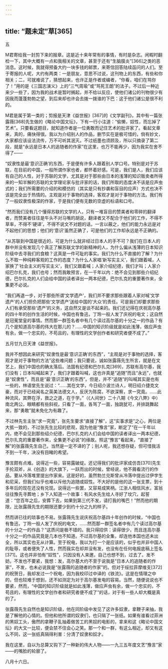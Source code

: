 ```yaml
---
---
---
```

title: “题未定”草[365]
---




五

M君寄给我一封剪下来的报章。这是近十来年常有的事情，有时是杂志。闲暇时翻检一下，其中大概有一点和我相关的文章，甚至于还有“生脑膜炎”[366]之类的恶消息。这时候，我就得预备大约一块多钱的邮票，来寄信回答陆续函问的人们。至于寄报的人呢，大约有两类：一是朋友，意思不过说，这刊物上的东西，有些和你相关；二，可就难说了，猜想起来，也许正是作者或编者，“你看，咱们在骂你了！”用的是《三国志演义》上的“三气周瑜”或“骂死王朗”的法子。不过后一种近来少一些了，因为我的战术是暂时搁起，并不给以反应，使他们诸公的刊物很少有因我而蓬蓬勃勃之望，到后来却也许会去拨一拨谁的下巴：这于他们诸公是很不利的。

M君是属于第一类的；剪报是天津《益世报》[367]的《文学副刊》。其中有一篇张露薇[368]先生做的《略论中国文坛》，下有一行小注道：“偷懒，奴性，而忘掉了艺术”。只要看这题目，就知道作者是一位勇敢而记住艺术的批评家了。看起文章来，真的，痛快得很。我以为介绍别人的作品，删节实在是极可惜的，倘有妙文，大家都应该设法流传，万不可听其泯灭。不过纸墨也须顾及，所以只摘录了第二段，就是“永远是日本人的追随者的作家”在这里，也万不能再少，因为我实在舍不得了——

“奴隶性是最‘意识正确’的东西，于是便有许多人跟着别人学口号。特别是对于苏联，在目前的中国，一般所谓作家也者，都怀着好感。可是，我们是人，我们应该有自己的人性，对于苏联的文学，尤其是对于那些由日本的浅薄的知识贩卖者所得来的一知半解的苏联的文学理论家与批评家的话，我们所取的态度决不该是应声虫式的；我们所需要的介绍的和模仿的（其实是只有抄袭和盲目的应声）方式也决不该是完全出于热情的。主观是对于事物的选择，客观才是对于事物的方法。我们有了一般奴隶性极深的作家，于是我们便有无数的空虚的标语和口号。

“然而我们没有几个懂得苏联的文学的人，只有一堆盲目的赞美者和零碎的翻译者，而赞美者往往是牛头不对马嘴的胡说，翻译者又不配合于他们的工作，不得不草率，不得不‘硬译’，不得不说文不对题的话，一言以蔽之，他们的能力永远是对不起他们的思想；他们的‘意识’虽然正确了，可是他们的工作却永远是不正确的。

“从苏联到中国是很近的，可是为什么就非经过日本人的手不可？我们在日本人的群中并没有发现几个真正了解苏联文学的新精神的人，为什么偏从浅薄的日本知识阶级中去寻我们的食粮？这真是一件可耻的事实。我们为什么不直接的了解？为什么不取一种纯粹客观的工作的态度？为什么人家唱‘新写实主义’，我们跟着喊，人家换了‘社会主义的写实主义’，我们又跟着喊；人家介绍纪德，我们才叫；人家介绍巴尔扎克，我们也号；然而我敢预言，在一千年以内：绝不会见到那些介绍纪德，巴尔扎克的人们会给中国的读者译出一两本纪德，巴尔扎克的重要著作来，全集更不必说。

“我们再退一步，对于那些所谓‘文学遗产’，我们并不要求那些跟着人家对喊‘文学遗产’的人们担负把那些‘文学遗产’送给中国的‘大众’的责任。可是我们却要求那些人们有承受那些‘遗产’的义务，这自然又是谈不起来的。我们还记得在庆祝高尔基的四十年的创作生活的时候，中国也有鲁迅，丁玲一般人发了庆祝的电文；这自然是冠冕堂皇的事情。然而那一群签名者中有几个读过高尔基的十分之一的作品？有几个是知道高尔基的伟大在那儿的？……中国的知识阶级就是如此浅薄，做应声虫有余，做一个忠实的，不苟且的，有理性的文学创作者和研究者便不成了。”

五月廿九日天津《益世报》。

我并不想因此来研究“奴隶性是最‘意识正确’的东西”，“主观是对于事物的选择，客观才是对于事物的方法”这些难问题；我只要说，诚如张露薇先生所言，就是在文艺上，我们中国也的确太落后。法国有纪德和巴尔扎克[369]，苏联有高尔基，我们没有；日本叫喊起来了，我们才跟着叫喊，这也许真是“追随”而且“永远”，也就是“奴隶性”，而且是“最‘意识正确’的东西”。但是，并不“追随”的叫喊其实是也有一些的，林语堂先生说过：“……其在文学，今日绍介波兰诗人，明日绍介捷克文豪，而对于已经闻名之英美法德文人，反厌为陈腐，不欲深察，求一究竟。……此种流风，其弊在浮，救之之道，在于学。”（《人间世》二十八期《今文八弊》中）南北两公，眼睛都有些斜视，只看了一面，各骂了一面，独跳犹可，并排跳舞起来，那“勇敢”就未免化为有趣了。

不过林先生主张“求一究竟”，张先生要求“直接了解”，这“实事求是”之心，两位是大抵一致的，不过张先生比较的悲观，因为他是“豫言”家，断定了“在一千年以内，绝不会见到那些绍介纪德，巴尔扎克的人们会给中国的读者译出一两本纪德，巴尔扎克的重要著作来，全集更不必说”的缘故。照这“豫言”看起来，“直接了解”的张露薇先生自己，当然是一定不译的了；别人呢，我还想存疑，但可惜我活不到一千年，决没有目睹的希望。

豫言颇有点难。说得近一些，容易露破绽。还记得我们的批评家成仿吾[370]先生手抡双斧，从《创造》的大旗下，一跃而出的时候，曾经说，他不屑看流行的作品，要从冷落堆里提出作家来。这是好的，虽然勃兰兑斯曾从冷落中提出过伊孛生和尼采，但我们似乎也难以斥他为追随或奴性。不大好的是他的这一张支票，到十多年后的现在还没有兑现。说得远一些罢，又容易成笑柄。江浙人相信风水，富翁往往豫先寻葬地；乡下人知道一个故事：有风水先生给人寻好了坟穴，起誓道：“您百年之后，安葬下去，如果到第三代不发，请打我的嘴巴！”然而他的期限，比张露薇先生的期限还要少到约十分之九的样子。

然而讲已往的琐事也不易。张露薇先生说庆祝高尔基四十年创作的时候，“中国也有鲁迅，丁玲一般人发了庆祝的电文，……然而那一群签名者中有几个读过高尔基的十分之一的作品？”这质问是极不错的。我只得招供：读得很少，而且连高尔基十分之一的作品究竟是几本也不知道。不过高尔基的全集，却连他本国也还未出全，所以其实也无从计算。至于祝电，我以为打一个是应该的，似乎也并非中国人的耻辱，或者便失了人性，然而我实在却并没有发，也没有在任何电报底稿上签名[371]。这也并非怕有“奴性”，只因没有人来邀，自己也想不到，过去了。发不妨，不发也不要紧，我想：发，高尔基大约不至于说我是“日本人的追随者的作家”，不发，也未必说我是“张露薇的追随者的作家”的。但对于绥拉菲摩维支[372]的祝贺日，我却发过一个祝电，因为我校印过中译的《铁流》。这是在情理之中的，但也较难于想到，还不如测定为对于高尔基发电的容易。当然，随便说说也不要紧，然而，“中国的知识阶级就是如此浅薄，做应声虫有余，做一个忠实的，不苟且的，有理性的文学创作者和研究者便不成了”的话，对于有一些人却大概是真的了。

张露薇先生自然也是知识阶级，他在同阶级中发见了这许多奴隶，拿鞭子来抽，我是了解他的心情的。但他和他所谓的奴隶们，也只隔了一张纸。如果有谁看过菲洲的黑奴工头，傲然的拿鞭子乱抽着做苦工的黑奴的电影的，拿来和这《略论中国文坛》的大文一比较，便会禁不住会心之笑。那一个和一群，有这么相近，却又有这么不同，这一张纸真隔得利害：分清了奴隶和奴才。

我在这里，自以为总算又钩下了一种新的伟大人物——一九三五年度文艺“豫言”家——的嘴脸的轮廓了。

八月十六日。